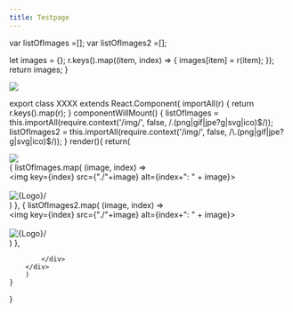 ```yaml
---
title: Testpage
---
```



var listOfImages =[];
var listOfImages2 =[];


  let images = {};
  r.keys().map((item, index) => { images[item] = r(item); });
  return images;
}


<img src={Logo}/>

export class XXXX extends React.Component{
    importAll(r) {
        return r.keys().map(r);
    }
    componentWillMount() {
        listOfImages = this.importAll(require.context('/img/', false, /\.(png|gif|jpe?g|svg|ico)$/));
        listOfImages2 = this.importAll(require.context('/img/', false, /\.(png|gif|jpe?g|svg|ico)$/));
    }
    render(){
        return(
          <div>
            <img src={Logo}/>
          <div> 
              {
                    listOfImages.map(
                      (image, index) =>    <div><img key={index} src={"./"+image} alt={index+": " + image}></img><br></br><img alt={Logo}/></div>
                    )
              },
               {
                    listOfImages2.map(
                      (image, index) =>    <div><img key={index} src={"./"+image} alt={index+": " + image}></img><br></br><img alt={Logo}/></div>
                    )
              },
              
            </div>
        </div>
        )
    }
    
}
